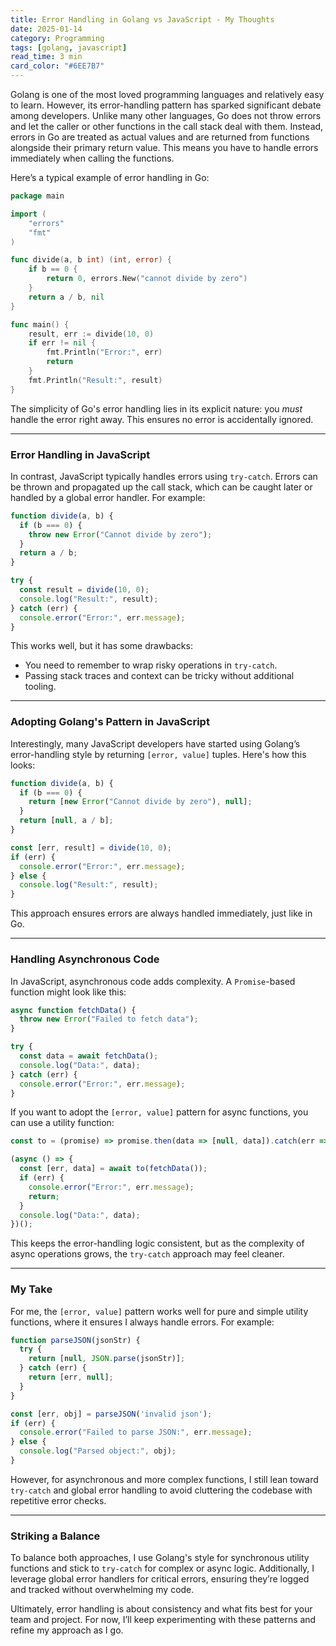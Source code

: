 ```yaml
---
title: Error Handling in Golang vs JavaScript - My Thoughts
date: 2025-01-14
category: Programming
tags: [golang, javascript]
read_time: 3 min
card_color: "#6EE7B7"
---
```


Golang is one of the most loved programming languages and relatively easy to learn. However, its error-handling pattern has sparked significant debate among developers. Unlike many other languages, Go does not throw errors and let the caller or other functions in the call stack deal with them. Instead, errors in Go are treated as actual values and are returned from functions alongside their primary return value. This means you have to handle errors immediately when calling the functions.  

Here’s a typical example of error handling in Go:  

```go
package main

import (
	"errors"
	"fmt"
)

func divide(a, b int) (int, error) {
	if b == 0 {
		return 0, errors.New("cannot divide by zero")
	}
	return a / b, nil
}

func main() {
	result, err := divide(10, 0)
	if err != nil {
		fmt.Println("Error:", err)
		return
	}
	fmt.Println("Result:", result)
}
```

The simplicity of Go's error handling lies in its explicit nature: you *must* handle the error right away. This ensures no error is accidentally ignored.  

---

### Error Handling in JavaScript  

In contrast, JavaScript typically handles errors using `try-catch`. Errors can be thrown and propagated up the call stack, which can be caught later or handled by a global error handler. For example:  

```javascript
function divide(a, b) {
  if (b === 0) {
    throw new Error("Cannot divide by zero");
  }
  return a / b;
}

try {
  const result = divide(10, 0);
  console.log("Result:", result);
} catch (err) {
  console.error("Error:", err.message);
}
```

This works well, but it has some drawbacks:
- You need to remember to wrap risky operations in `try-catch`.
- Passing stack traces and context can be tricky without additional tooling.

---

### Adopting Golang's Pattern in JavaScript  

Interestingly, many JavaScript developers have started using Golang’s error-handling style by returning `[error, value]` tuples. Here's how this looks:  

```javascript
function divide(a, b) {
  if (b === 0) {
    return [new Error("Cannot divide by zero"), null];
  }
  return [null, a / b];
}

const [err, result] = divide(10, 0);
if (err) {
  console.error("Error:", err.message);
} else {
  console.log("Result:", result);
}
```

This approach ensures errors are always handled immediately, just like in Go.

---

### Handling Asynchronous Code  

In JavaScript, asynchronous code adds complexity. A `Promise`-based function might look like this:  

```javascript
async function fetchData() {
  throw new Error("Failed to fetch data");
}

try {
  const data = await fetchData();
  console.log("Data:", data);
} catch (err) {
  console.error("Error:", err.message);
}
```

If you want to adopt the `[error, value]` pattern for async functions, you can use a utility function:  

```javascript
const to = (promise) => promise.then(data => [null, data]).catch(err => [err]);

(async () => {
  const [err, data] = await to(fetchData());
  if (err) {
    console.error("Error:", err.message);
    return;
  }
  console.log("Data:", data);
})();
```

This keeps the error-handling logic consistent, but as the complexity of async operations grows, the `try-catch` approach may feel cleaner.

---

### My Take  

For me, the `[error, value]` pattern works well for pure and simple utility functions, where it ensures I always handle errors. For example:  

```javascript
function parseJSON(jsonStr) {
  try {
    return [null, JSON.parse(jsonStr)];
  } catch (err) {
    return [err, null];
  }
}

const [err, obj] = parseJSON('invalid json');
if (err) {
  console.error("Failed to parse JSON:", err.message);
} else {
  console.log("Parsed object:", obj);
}
```

However, for asynchronous and more complex functions, I still lean toward `try-catch` and global error handling to avoid cluttering the codebase with repetitive error checks.  

---

### Striking a Balance  

To balance both approaches, I use Golang's style for synchronous utility functions and stick to `try-catch` for complex or async logic. Additionally, I leverage global error handlers for critical errors, ensuring they’re logged and tracked without overwhelming my code.  

Ultimately, error handling is about consistency and what fits best for your team and project. For now, I’ll keep experimenting with these patterns and refine my approach as I go.  